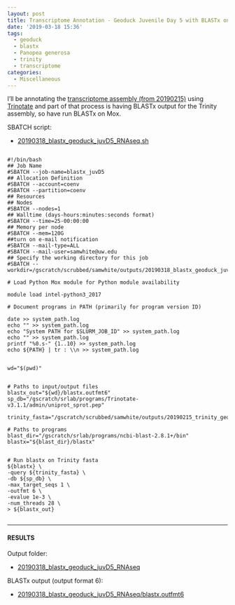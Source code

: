 ```yaml
---
layout: post
title: Transcriptome Annotation - Geoduck Juvenile Day 5 with BLASTx on Mox
date: '2019-03-18 15:36'
tags:
  - geoduck
  - blastx
  - Panopea generosa
  - trinity
  - transcriptome
categories:
  - Miscellaneous
---
```

I'll be annotating the [transcriptome assembly (from 20190215)](https://robertslab.github.io/sams-notebook/2019/02/15/Transcriptome-Assembly-Geoduck-Tissue-specific-Assembly-Juvenile.html) using [Trinotate](https://github.com/Trinotate/Trinotate.github.io/wiki) and part of that process is having BLASTx output for the Trinity assembly, so have run BLASTx on Mox.


SBATCH script:

- [20190318_blastx_geoduck_juvD5_RNAseq.sh](https://raw.githubusercontent.com/RobertsLab/sams-notebook/master/sbatch_scripts/20190318_blastx_geoduck_juvD5_RNAseq.sh)


<pre><code>
#!/bin/bash
## Job Name
#SBATCH --job-name=blastx_juvD5
## Allocation Definition
#SBATCH --account=coenv
#SBATCH --partition=coenv
## Resources
## Nodes
#SBATCH --nodes=1
## Walltime (days-hours:minutes:seconds format)
#SBATCH --time=25-00:00:00
## Memory per node
#SBATCH --mem=120G
##turn on e-mail notification
#SBATCH --mail-type=ALL
#SBATCH --mail-user=samwhite@uw.edu
## Specify the working directory for this job
#SBATCH --workdir=/gscratch/scrubbed/samwhite/outputs/20190318_blastx_geoduck_juvD5_RNAseq

# Load Python Mox module for Python module availability

module load intel-python3_2017

# Document programs in PATH (primarily for program version ID)

date >> system_path.log
echo "" >> system_path.log
echo "System PATH for $SLURM_JOB_ID" >> system_path.log
echo "" >> system_path.log
printf "%0.s-" {1..10} >> system_path.log
echo ${PATH} | tr : \\n >> system_path.log


wd="$(pwd)"


# Paths to input/output files
blastx_out="${wd}/blastx.outfmt6"
sp_db="/gscratch/srlab/programs/Trinotate-v3.1.1/admin/uniprot_sprot.pep"

trinity_fasta="/gscratch/scrubbed/samwhite/outputs/20190215_trinity_geoduck_juvD5_RNAseq/trinity_out_dir/Trinity.fasta"

# Paths to programs
blast_dir="/gscratch/srlab/programs/ncbi-blast-2.8.1+/bin"
blastx="${blast_dir}/blastx"


# Run blastx on Trinity fasta
${blastx} \
-query ${trinity_fasta} \
-db ${sp_db} \
-max_target_seqs 1 \
-outfmt 6 \
-evalue 1e-3 \
-num_threads 28 \
> ${blastx_out}

</code></pre>

---

#### RESULTS

Output folder:

- [20190318_blastx_geoduck_juvD5_RNAseq](http://gannet.fish.washington.edu/Atumefaciens/20190318_blastx_geoduck_juvD5_RNAseq)

BLASTx output (output format 6):

- [20190318_blastx_geoduck_juvD5_RNAseq/blastx.outfmt6](http://gannet.fish.washington.edu/Atumefaciens/20190318_blastx_geoduck_juvD5_RNAseq/blastx.outfmt6)
